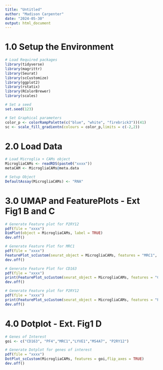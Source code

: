 ```yaml
---
title: "Untitled"
author: "Madison Carpenter"
date: "2024-05-30"
output: html_document
---
```


# 1.0 Setup the Environment
```r
# Load Required packages
library(tidyverse)
library(magrittr)
library(Seurat)
library(scCustomize)
library(ggplot2)
library(rstatix)
library(RColorBrewer)
library(scales)

# Set a seed
set.seed(123)

# Set Graphical parameters
color_p <- colorRampPalette(c("blue", "white", "firebrick3"))(41)
sc <- scale_fill_gradientn(colours = color_p,limits = c(-2,2))
```


# 2.0 Load Data

```r
# Load Microglia + CAMs object
MicrogliaCAMs <- readRDS(paste0("xxxx"))
metaCAM <- MicrogliaCAMs@meta.data

# Setup Object
DefaultAssay(MicrogliaCAMs) <- "RNA"
```

# 3.0 UMAP and FeaturePlots - Ext Fig1 B and C
```r
# Generate Feature plot for P2RY12
pdf(file = "xxxx")
DimPlot(object = MicrogliaCAMs, label = TRUE)
dev.off()

# Generate Feature Plot for MRC1
pdf(file = "xxxx")
FeaturePlot_scCustom(seurat_object = MicrogliaCAMs, features = "MRC1", raster = FALSE, order = TRUE)
dev.off()

# Generate Feature Plot for CD163
pdf(file = "xxxx")
print(FeaturePlot_scCustom(seurat_object = MicrogliaCAMs, features = "CD163", raster = FALSE, order = TRUE))
dev.off()

# Generate Feature plot for P2RY12
pdf(file = "xxxx")
print(FeaturePlot_scCustom(seurat_object = MicrogliaCAMs, features = "P2RY12", raster = FALSE, order = TRUE))
dev.off()
```


# 4.0 Dotplot - Ext. Fig1 D
```r
# Genes of Interest 
goi <- c("CD163", "PF4","MRC1","LYVE1","MS4A7", "P2RY12")

# Generate Dotplot for genes of interest
pdf(file = "xxxx")
DotPlot_scCustom(MicrogliaCAMs, features = goi,flip_axes = TRUE)
dev.off()
```
